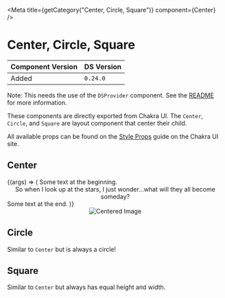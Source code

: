 

<Meta title={getCategory("Center, Circle, Square")} component={Center} />

# Center, Circle, Square

| Component Version | DS Version |
| ----------------- | ---------- |
| Added             | `0.24.0`   |

Note: This needs the use of the `DSProvider` component. See the [README](https://github.com/NYPL/nypl-design-system#using-the-design-system-in-your-product)
for more information.

These components are directly exported from Chakra UI. The `Center`, `Circle`,
and `Square` are layout component that center their child.

All available props can be found on the [Style Props](https://chakra-ui.com/docs/features/style-props)
guide on the Chakra UI site.

## Center

<Canvas>
  <Story
    name="Center, Circle, Square"
    args={{
      p: "5",
      bg: "var(--brand-primary)",
      color: "var(--ui-white)",
    }}
  >
    {(args) => (
      <Box>
        Some text at the beginning.
        <Center {...args}>
          So when I look up at the stars, I just wonder...what will they all
          become someday?
        </Center>
        Some text at the end.
      </Box>
    )}
  </Story>
</Canvas>

<Canvas>
  <DSProvider>
    <Center>
      <Image src="https://placeimg.com/300/400/arch" alt="Centered Image" />
    </Center>
  </DSProvider>
</Canvas>

## Circle

Similar to `Center` but is always a circle!

<Canvas>
  <DSProvider>
    <HStack spacing="s">
      <Circle size="50px" bg="var(--ui-test)">
        <Icon name={IconNames.Download} size={IconSizes.Large} />
      </Circle>
      <Circle size="50px" bg="var(--ui-link-primary)">
        <Icon
          name={IconNames.Check}
          color={IconColors.UiWhite}
          size={IconSizes.Large}
        />
      </Circle>
    </HStack>
  </DSProvider>
</Canvas>

## Square

Similar to `Center` but always has equal height and width.

<Canvas>
  <DSProvider>
    <HStack spacing="s">
      <Square size="50px" bg="var(--ui-test)">
        <Icon name={IconNames.Download} size={IconSizes.Large} />
      </Square>
      <Square size="50px" bg="var(--ui-link-primary)">
        <Icon
          name={IconNames.Check}
          color={IconColors.UiWhite}
          size={IconSizes.Large}
        />
      </Square>
    </HStack>
  </DSProvider>
</Canvas>

